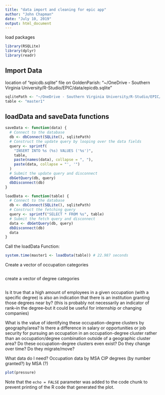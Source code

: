 ```yaml
---
title: "data import and cleaning for epic app"
author: "John Chapman"
date: "July 10, 2019"
output: html_document
---
```


load packages
```r
library(RSQLite)
library(dplyr)
library(readr)

```


## Import Data

location of "epicdb.sqlite" file on GoldenParish:
"~/OneDrive - Southern Virginia University/R-Studio/EPIC/data/epicdb.sqlite"
```r
sqlitePath <- "~/OneDrive - Southern Virginia University/R-Studio/EPIC/data/epicdb.sqlite"
table <- "master1"
```

## loadData and saveData functions
```r
saveData <- function(data) {
  # Connect to the database
  db <- dbConnect(SQLite(), sqlitePath)
  # Construct the update query by looping over the data fields
  query <- sprintf(
    "INSERT INTO %s (%s) VALUES ('%s')",
    table, 
    paste(names(data), collapse = ", "),
    paste(data, collapse = "', '")
  )
  # Submit the update query and disconnect
  dbGetQuery(db, query)
  dbDisconnect(db)
}

loadData <- function(table) {
  # Connect to the database
  db <- dbConnect(SQLite(), sqlitePath)
  # Construct the fetching query
  query <- sprintf("SELECT * FROM %s", table)
  # Submit the fetch query and disconnect
  data <- dbGetQuery(db, query)
  dbDisconnect(db)
  data
}

```

Call the loadData Function:
```r
system.time(master1 <- loadData(table)) # 22.987 seconds

```

Create a vector of occupation categories
```r

```


create a vector of degree categories
```r

```


Is it true that a high amount of employees in a given occupation (with a specific degree) is also an indication that there is an institution granting those degrees near by? (this is probably not necessarily an indicator of rank--in the degree--but it could be useful for internship or changing companies)

What is the value of identifying these occupation-degree clusters by geography/area?
Is there a difference in salary or opportunities or job security for pursuing an occupation in an occupation-degree cluster rather than an occupation/degree combination outside of a geographic cluster area?
Do these occupation-degree clusters even exist?
Do they change over time?  Do they migrate/move?


What data do I need?
Occupation data by MSA 
CIP degrees (by number granted?) by MSA (?)



```r
plot(pressure)
```

Note that the `echo = FALSE` parameter was added to the code chunk to prevent printing of the R code that generated the plot.
